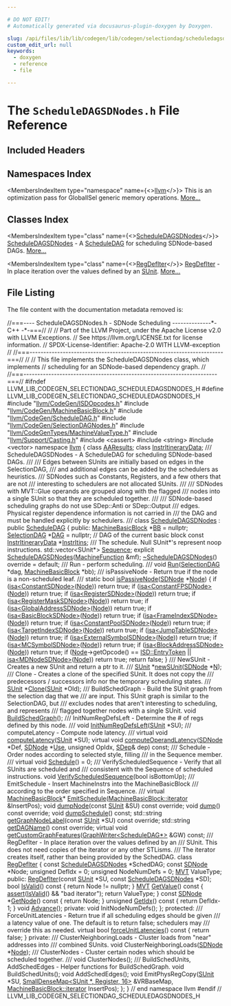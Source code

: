 ```yaml
---

# DO NOT EDIT!
# Automatically generated via docusaurus-plugin-doxygen by Doxygen.

slug: /api/files/lib/lib/codegen/lib/codegen/selectiondag/scheduledagsdnodes-h
custom_edit_url: null
keywords:
  - doxygen
  - reference
  - file

---
```





# The `ScheduleDAGSDNodes.h` File Reference

<DoxygenPage pluginConfig={pluginConfig}>



## Included Headers

<IncludesList>
<IncludesListItem
  filePath="llvm/CodeGen/ISDOpcodes.h"
  permalink="/docs/api/files/include/include/llvm/include/llvm/codegen/isdopcodes-h"
  isLocal="true" />
<IncludesListItem
  filePath="llvm/CodeGen/MachineBasicBlock.h"
  permalink="/docs/api/files/include/include/llvm/include/llvm/codegen/machinebasicblock-h"
  isLocal="true" />
<IncludesListItem
  filePath="llvm/CodeGen/ScheduleDAG.h"
  permalink="/docs/api/files/include/include/llvm/include/llvm/codegen/scheduledag-h"
  isLocal="true" />
<IncludesListItem
  filePath="llvm/CodeGen/SelectionDAGNodes.h"
  permalink="/docs/api/files/include/include/llvm/include/llvm/codegen/selectiondagnodes-h"
  isLocal="true" />
<IncludesListItem
  filePath="llvm/CodeGenTypes/MachineValueType.h"
  permalink="/docs/api/files/include/include/llvm/include/llvm/codegentypes/machinevaluetype-h"
  isLocal="true" />
<IncludesListItem
  filePath="llvm/Support/Casting.h"
  permalink="/docs/api/files/include/include/llvm/include/llvm/support/casting-h"
  isLocal="true" />
<IncludesListItem
  filePath="cassert"
  permalink=""
  isLocal="false" />
<IncludesListItem
  filePath="string"
  permalink=""
  isLocal="false" />
<IncludesListItem
  filePath="vector"
  permalink=""
  isLocal="false" />
</IncludesList>

## Namespaces Index

<MembersIndex>

<MembersIndexItem
  type="namespace"
  name={<><a href="/docs/api/namespaces/llvm">llvm</a></>}>
This is an optimization pass for GlobalISel generic memory operations. <a href="/docs/api/namespaces/llvm/#details">More...</a>
</MembersIndexItem>

</MembersIndex>

## Classes Index

<MembersIndex>

<MembersIndexItem
  type="class"
  name={<><a href="/docs/api/classes/llvm/scheduledagsdnodes">ScheduleDAGSDNodes</a></>}>
<a href="/docs/api/classes/llvm/scheduledagsdnodes">ScheduleDAGSDNodes</a> - A <a href="/docs/api/classes/llvm/scheduledag">ScheduleDAG</a> for scheduling SDNode-based DAGs. <a href="/docs/api/classes/llvm/scheduledagsdnodes/#details">More...</a>
</MembersIndexItem>

<MembersIndexItem
  type="class"
  name={<><a href="/docs/api/classes/llvm/scheduledagsdnodes/regdefiter">RegDefIter</a></>}>
<a href="/docs/api/classes/llvm/scheduledagsdnodes/regdefiter">RegDefIter</a> - In place iteration over the values defined by an <a href="/docs/api/classes/llvm/sunit">SUnit</a>. <a href="/docs/api/classes/llvm/scheduledagsdnodes/regdefiter/#details">More...</a>
</MembersIndexItem>

</MembersIndex>


## File Listing

The file content with the documentation metadata removed is:

<ProgramListing>

<Link id="l00001" /><CodeLine lineNumber="1"><Highlight kind="comment">//===---- ScheduleDAGSDNodes.h - SDNode Scheduling --------------&#42;- C++ -&#42;-===//</Highlight><Highlight kind="normal"></Highlight></CodeLine>
<Link id="l00002" /><CodeLine lineNumber="2"><Highlight kind="normal"></Highlight><Highlight kind="comment">//</Highlight><Highlight kind="normal"></Highlight></CodeLine>
<Link id="l00003" /><CodeLine lineNumber="3"><Highlight kind="normal"></Highlight><Highlight kind="comment">// Part of the LLVM Project, under the Apache License v2.0 with LLVM Exceptions.</Highlight><Highlight kind="normal"></Highlight></CodeLine>
<Link id="l00004" /><CodeLine lineNumber="4"><Highlight kind="normal"></Highlight><Highlight kind="comment">// See https://llvm.org/LICENSE.txt for license information.</Highlight><Highlight kind="normal"></Highlight></CodeLine>
<Link id="l00005" /><CodeLine lineNumber="5"><Highlight kind="normal"></Highlight><Highlight kind="comment">// SPDX-License-Identifier: Apache-2.0 WITH LLVM-exception</Highlight><Highlight kind="normal"></Highlight></CodeLine>
<Link id="l00006" /><CodeLine lineNumber="6"><Highlight kind="normal"></Highlight><Highlight kind="comment">//</Highlight><Highlight kind="normal"></Highlight></CodeLine>
<Link id="l00007" /><CodeLine lineNumber="7"><Highlight kind="normal"></Highlight><Highlight kind="comment">//===----------------------------------------------------------------------===//</Highlight><Highlight kind="normal"></Highlight></CodeLine>
<Link id="l00008" /><CodeLine lineNumber="8"><Highlight kind="normal"></Highlight><Highlight kind="comment">//</Highlight><Highlight kind="normal"></Highlight></CodeLine>
<Link id="l00009" /><CodeLine lineNumber="9"><Highlight kind="normal"></Highlight><Highlight kind="comment">// This file implements the ScheduleDAGSDNodes class, which implements</Highlight><Highlight kind="normal"></Highlight></CodeLine>
<Link id="l00010" /><CodeLine lineNumber="10"><Highlight kind="normal"></Highlight><Highlight kind="comment">// scheduling for an SDNode-based dependency graph.</Highlight><Highlight kind="normal"></Highlight></CodeLine>
<Link id="l00011" /><CodeLine lineNumber="11"><Highlight kind="normal"></Highlight><Highlight kind="comment">//</Highlight><Highlight kind="normal"></Highlight></CodeLine>
<Link id="l00012" /><CodeLine lineNumber="12"><Highlight kind="normal"></Highlight><Highlight kind="comment">//===----------------------------------------------------------------------===//</Highlight><Highlight kind="normal"></Highlight></CodeLine>
<Link id="l00013" /><CodeLine lineNumber="13"><Highlight kind="normal"></Highlight></CodeLine>
<Link id="l00014" /><CodeLine lineNumber="14"><Highlight kind="normal"></Highlight><Highlight kind="preprocessor">#ifndef LLVM&#95;LIB&#95;CODEGEN&#95;SELECTIONDAG&#95;SCHEDULEDAGSDNODES&#95;H</Highlight><Highlight kind="normal"></Highlight></CodeLine>
<Link id="l00015" /><CodeLine lineNumber="15"><Highlight kind="normal"></Highlight><Highlight kind="preprocessor">#define LLVM&#95;LIB&#95;CODEGEN&#95;SELECTIONDAG&#95;SCHEDULEDAGSDNODES&#95;H</Highlight><Highlight kind="normal"></Highlight></CodeLine>
<Link id="l00016" /><CodeLine lineNumber="16"><Highlight kind="normal"></Highlight></CodeLine>
<Link id="l00017" /><CodeLine lineNumber="17"><Highlight kind="normal"></Highlight><Highlight kind="preprocessor">#include &quot;<a href="/docs/api/files/include/include/llvm/include/llvm/codegen/isdopcodes-h">llvm/CodeGen/ISDOpcodes.h</a>&quot;</Highlight><Highlight kind="normal"></Highlight></CodeLine>
<Link id="l00018" /><CodeLine lineNumber="18"><Highlight kind="normal"></Highlight><Highlight kind="preprocessor">#include &quot;<a href="/docs/api/files/include/include/llvm/include/llvm/codegen/machinebasicblock-h">llvm/CodeGen/MachineBasicBlock.h</a>&quot;</Highlight><Highlight kind="normal"></Highlight></CodeLine>
<Link id="l00019" /><CodeLine lineNumber="19"><Highlight kind="normal"></Highlight><Highlight kind="preprocessor">#include &quot;<a href="/docs/api/files/include/include/llvm/include/llvm/codegen/scheduledag-h">llvm/CodeGen/ScheduleDAG.h</a>&quot;</Highlight><Highlight kind="normal"></Highlight></CodeLine>
<Link id="l00020" /><CodeLine lineNumber="20"><Highlight kind="normal"></Highlight><Highlight kind="preprocessor">#include &quot;<a href="/docs/api/files/include/include/llvm/include/llvm/codegen/selectiondagnodes-h">llvm/CodeGen/SelectionDAGNodes.h</a>&quot;</Highlight><Highlight kind="normal"></Highlight></CodeLine>
<Link id="l00021" /><CodeLine lineNumber="21"><Highlight kind="normal"></Highlight><Highlight kind="preprocessor">#include &quot;<a href="/docs/api/files/include/include/llvm/include/llvm/codegentypes/machinevaluetype-h">llvm/CodeGenTypes/MachineValueType.h</a>&quot;</Highlight><Highlight kind="normal"></Highlight></CodeLine>
<Link id="l00022" /><CodeLine lineNumber="22"><Highlight kind="normal"></Highlight><Highlight kind="preprocessor">#include &quot;<a href="/docs/api/files/include/include/llvm/include/llvm/support/casting-h">llvm/Support/Casting.h</a>&quot;</Highlight><Highlight kind="normal"></Highlight></CodeLine>
<Link id="l00023" /><CodeLine lineNumber="23"><Highlight kind="normal"></Highlight><Highlight kind="preprocessor">#include &lt;cassert&gt;</Highlight><Highlight kind="normal"></Highlight></CodeLine>
<Link id="l00024" /><CodeLine lineNumber="24"><Highlight kind="normal"></Highlight><Highlight kind="preprocessor">#include &lt;string&gt;</Highlight><Highlight kind="normal"></Highlight></CodeLine>
<Link id="l00025" /><CodeLine lineNumber="25"><Highlight kind="normal"></Highlight><Highlight kind="preprocessor">#include &lt;vector&gt;</Highlight><Highlight kind="normal"></Highlight></CodeLine>
<Link id="l00026" /><CodeLine lineNumber="26"><Highlight kind="normal"></Highlight></CodeLine>
<Link id="l00027" /><CodeLine lineNumber="27"><Highlight kind="normal"></Highlight><Highlight kind="keyword">namespace </Highlight><Highlight kind="normal"><a href="/docs/api/namespaces/llvm">llvm</a> &#123;</Highlight></CodeLine>
<Link id="l00028" /><CodeLine lineNumber="28"><Highlight kind="normal"></Highlight></CodeLine>
<Link id="l00029" /><CodeLine lineNumber="29"><Highlight kind="normal"></Highlight><Highlight kind="keyword">class </Highlight><Highlight kind="normal"><a href="/docs/api/classes/llvm/aaresults">AAResults</a>;</Highlight></CodeLine>
<Link id="l00030" /><CodeLine lineNumber="30"><Highlight kind="normal"></Highlight><Highlight kind="keyword">class </Highlight><Highlight kind="normal"><a href="/docs/api/classes/llvm/instritinerarydata">InstrItineraryData</a>;</Highlight></CodeLine>
<Link id="l00031" /><CodeLine lineNumber="31"><Highlight kind="normal"></Highlight><Highlight kind="comment"></Highlight></CodeLine>
<Link id="l00032" /><CodeLine lineNumber="32"><Highlight kind="comment">  /// ScheduleDAGSDNodes - A ScheduleDAG for scheduling SDNode-based DAGs.</Highlight></CodeLine>
<Link id="l00033" /><CodeLine lineNumber="33"><Highlight kind="comment">  ///</Highlight></CodeLine>
<Link id="l00034" /><CodeLine lineNumber="34"><Highlight kind="comment">  /// Edges between SUnits are initially based on edges in the SelectionDAG,</Highlight></CodeLine>
<Link id="l00035" /><CodeLine lineNumber="35"><Highlight kind="comment">  /// and additional edges can be added by the schedulers as heuristics.</Highlight></CodeLine>
<Link id="l00036" /><CodeLine lineNumber="36"><Highlight kind="comment">  /// SDNodes such as Constants, Registers, and a few others that are not</Highlight></CodeLine>
<Link id="l00037" /><CodeLine lineNumber="37"><Highlight kind="comment">  /// interesting to schedulers are not allocated SUnits.</Highlight></CodeLine>
<Link id="l00038" /><CodeLine lineNumber="38"><Highlight kind="comment">  ///</Highlight></CodeLine>
<Link id="l00039" /><CodeLine lineNumber="39"><Highlight kind="comment">  /// SDNodes with MVT::Glue operands are grouped along with the flagged</Highlight></CodeLine>
<Link id="l00040" /><CodeLine lineNumber="40"><Highlight kind="comment">  /// nodes into a single SUnit so that they are scheduled together.</Highlight></CodeLine>
<Link id="l00041" /><CodeLine lineNumber="41"><Highlight kind="comment">  ///</Highlight></CodeLine>
<Link id="l00042" /><CodeLine lineNumber="42"><Highlight kind="comment">  /// SDNode-based scheduling graphs do not use SDep::Anti or SDep::Output</Highlight></CodeLine>
<Link id="l00043" /><CodeLine lineNumber="43"><Highlight kind="comment">  /// edges.  Physical register dependence information is not carried in</Highlight></CodeLine>
<Link id="l00044" /><CodeLine lineNumber="44"><Highlight kind="comment">  /// the DAG and must be handled explicitly by schedulers.</Highlight></CodeLine>
<Link id="l00045" /><CodeLine lineNumber="45"><Highlight kind="comment">  ///</Highlight><Highlight kind="normal"></Highlight></CodeLine>
<Link id="l00046" /><CodeLine lineNumber="46" lineLink="/docs/api/classes/llvm/scheduledagsdnodes"><Highlight kind="normal">  </Highlight><Highlight kind="keyword">class </Highlight><Highlight kind="normal"><a href="/docs/api/classes/llvm/scheduledagsdnodes/#ad73652eab6e03e092e32bde82040c8c7">ScheduleDAGSDNodes</a> : </Highlight><Highlight kind="keyword">public</Highlight><Highlight kind="normal"> <a href="/docs/api/classes/llvm/scheduledag/#a8bdf35180225e74794f7d23399a3db22">ScheduleDAG</a> &#123;</Highlight></CodeLine>
<Link id="l00047" /><CodeLine lineNumber="47"><Highlight kind="normal">  </Highlight><Highlight kind="keyword">public</Highlight><Highlight kind="normal">:</Highlight></CodeLine>
<Link id="l00048" /><CodeLine lineNumber="48" lineLink="/docs/api/classes/llvm/scheduledagsdnodes/#a9f718397926caadcb301ca1e00aaf68c"><Highlight kind="normal">    <a href="/docs/api/classes/llvm/machinebasicblock">MachineBasicBlock</a> &#42;<a href="/docs/api/classes/llvm/scheduledagsdnodes/#a9f718397926caadcb301ca1e00aaf68c">BB</a> = </Highlight><Highlight kind="keyword">nullptr</Highlight><Highlight kind="normal">;</Highlight></CodeLine>
<Link id="l00049" /><CodeLine lineNumber="49" lineLink="/docs/api/classes/llvm/scheduledagsdnodes/#a2dbfb92f74a3067ce823a76e3266b0e0"><Highlight kind="normal">    <a href="/docs/api/classes/llvm/selectiondag">SelectionDAG</a> &#42;<a href="/docs/api/classes/llvm/scheduledagsdnodes/#a2dbfb92f74a3067ce823a76e3266b0e0">DAG</a> = </Highlight><Highlight kind="keyword">nullptr</Highlight><Highlight kind="normal">; </Highlight><Highlight kind="comment">// DAG of the current basic block</Highlight><Highlight kind="normal"></Highlight></CodeLine>
<Link id="l00050" /><CodeLine lineNumber="50" lineLink="/docs/api/classes/llvm/scheduledagsdnodes/#a91db1a13eaa5f8a8ac8ac78b5a60791b"><Highlight kind="normal">    </Highlight><Highlight kind="keyword">const</Highlight><Highlight kind="normal"> <a href="/docs/api/classes/llvm/instritinerarydata">InstrItineraryData</a> &#42;<a href="/docs/api/classes/llvm/scheduledagsdnodes/#a91db1a13eaa5f8a8ac8ac78b5a60791b">InstrItins</a>;</Highlight></CodeLine>
<Link id="l00051" /><CodeLine lineNumber="51"><Highlight kind="normal"></Highlight><Highlight kind="comment"></Highlight></CodeLine>
<Link id="l00052" /><CodeLine lineNumber="52"><Highlight kind="comment">    /// The schedule. Null SUnit&#42;&#39;s represent noop instructions.</Highlight><Highlight kind="normal"></Highlight></CodeLine>
<Link id="l00053" /><CodeLine lineNumber="53" lineLink="/docs/api/classes/llvm/scheduledagsdnodes/#a9e9bf8e61a41a12bd87df9f4c671b2c2"><Highlight kind="normal">    std::vector&lt;SUnit&#42;&gt; <a href="/docs/api/classes/llvm/scheduledagsdnodes/#a9e9bf8e61a41a12bd87df9f4c671b2c2">Sequence</a>;</Highlight></CodeLine>
<Link id="l00054" /><CodeLine lineNumber="54"><Highlight kind="normal"></Highlight></CodeLine>
<Link id="l00055" /><CodeLine lineNumber="55"><Highlight kind="normal">    </Highlight><Highlight kind="keyword">explicit</Highlight><Highlight kind="normal"> <a href="/docs/api/classes/llvm/scheduledagsdnodes/#ad73652eab6e03e092e32bde82040c8c7">ScheduleDAGSDNodes</a>(<a href="/docs/api/classes/llvm/machinefunction">MachineFunction</a> &amp;mf);</Highlight></CodeLine>
<Link id="l00056" /><CodeLine lineNumber="56"><Highlight kind="normal"></Highlight></CodeLine>
<Link id="l00057" /><CodeLine lineNumber="57" lineLink="/docs/api/classes/llvm/scheduledagsdnodes/#a70000f67618d7404d40977cff48ebc1f"><Highlight kind="normal">    <a href="/docs/api/classes/llvm/scheduledagsdnodes/#a70000f67618d7404d40977cff48ebc1f">~ScheduleDAGSDNodes</a>() </Highlight><Highlight kind="keyword">override</Highlight><Highlight kind="normal"> = </Highlight><Highlight kind="keywordflow">default</Highlight><Highlight kind="normal">;</Highlight></CodeLine>
<Link id="l00058" /><CodeLine lineNumber="58"><Highlight kind="normal"></Highlight><Highlight kind="comment"></Highlight></CodeLine>
<Link id="l00059" /><CodeLine lineNumber="59"><Highlight kind="comment">    /// Run - perform scheduling.</Highlight></CodeLine>
<Link id="l00060" /><CodeLine lineNumber="60"><Highlight kind="comment">    ///</Highlight><Highlight kind="normal"></Highlight></CodeLine>
<Link id="l00061" /><CodeLine lineNumber="61"><Highlight kind="normal">    </Highlight><Highlight kind="keywordtype">void</Highlight><Highlight kind="normal"> <a href="/docs/api/classes/llvm/scheduledagsdnodes/#aa00d73e05dee6c2701209bac3d7786b8">Run</a>(<a href="/docs/api/classes/llvm/selectiondag">SelectionDAG</a> &#42;dag, <a href="/docs/api/classes/llvm/machinebasicblock">MachineBasicBlock</a> &#42;bb);</Highlight></CodeLine>
<Link id="l00062" /><CodeLine lineNumber="62"><Highlight kind="normal"></Highlight><Highlight kind="comment"></Highlight></CodeLine>
<Link id="l00063" /><CodeLine lineNumber="63"><Highlight kind="comment">    /// isPassiveNode - Return true if the node is a non-scheduled leaf.</Highlight></CodeLine>
<Link id="l00064" /><CodeLine lineNumber="64"><Highlight kind="comment">    ///</Highlight><Highlight kind="normal"></Highlight></CodeLine>
<Link id="l00065" /><CodeLine lineNumber="65" lineLink="/docs/api/classes/llvm/scheduledagsdnodes/#a901a96fb8eb2598eed200755554567c0"><Highlight kind="normal">    </Highlight><Highlight kind="keyword">static</Highlight><Highlight kind="normal"> </Highlight><Highlight kind="keywordtype">bool</Highlight><Highlight kind="normal"> <a href="/docs/api/classes/llvm/scheduledagsdnodes/#a901a96fb8eb2598eed200755554567c0">isPassiveNode</a>(<a href="/docs/api/classes/llvm/sdnode">SDNode</a> &#42;<a href="/docs/api/classes/node">Node</a>) &#123;</Highlight></CodeLine>
<Link id="l00066" /><CodeLine lineNumber="66"><Highlight kind="normal">      </Highlight><Highlight kind="keywordflow">if</Highlight><Highlight kind="normal"> (<a href="/docs/api/namespaces/llvm/#a92ca992e52dddc420f4b069cae06dfbe">isa&lt;ConstantSDNode&gt;</a>(<a href="/docs/api/classes/node">Node</a>))       </Highlight><Highlight kind="keywordflow">return</Highlight><Highlight kind="normal"> </Highlight><Highlight kind="keyword">true</Highlight><Highlight kind="normal">;</Highlight></CodeLine>
<Link id="l00067" /><CodeLine lineNumber="67"><Highlight kind="normal">      </Highlight><Highlight kind="keywordflow">if</Highlight><Highlight kind="normal"> (<a href="/docs/api/namespaces/llvm/#a92ca992e52dddc420f4b069cae06dfbe">isa&lt;ConstantFPSDNode&gt;</a>(<a href="/docs/api/classes/node">Node</a>))     </Highlight><Highlight kind="keywordflow">return</Highlight><Highlight kind="normal"> </Highlight><Highlight kind="keyword">true</Highlight><Highlight kind="normal">;</Highlight></CodeLine>
<Link id="l00068" /><CodeLine lineNumber="68"><Highlight kind="normal">      </Highlight><Highlight kind="keywordflow">if</Highlight><Highlight kind="normal"> (<a href="/docs/api/namespaces/llvm/#a92ca992e52dddc420f4b069cae06dfbe">isa&lt;RegisterSDNode&gt;</a>(<a href="/docs/api/classes/node">Node</a>))       </Highlight><Highlight kind="keywordflow">return</Highlight><Highlight kind="normal"> </Highlight><Highlight kind="keyword">true</Highlight><Highlight kind="normal">;</Highlight></CodeLine>
<Link id="l00069" /><CodeLine lineNumber="69"><Highlight kind="normal">      </Highlight><Highlight kind="keywordflow">if</Highlight><Highlight kind="normal"> (<a href="/docs/api/namespaces/llvm/#a92ca992e52dddc420f4b069cae06dfbe">isa&lt;RegisterMaskSDNode&gt;</a>(<a href="/docs/api/classes/node">Node</a>))   </Highlight><Highlight kind="keywordflow">return</Highlight><Highlight kind="normal"> </Highlight><Highlight kind="keyword">true</Highlight><Highlight kind="normal">;</Highlight></CodeLine>
<Link id="l00070" /><CodeLine lineNumber="70"><Highlight kind="normal">      </Highlight><Highlight kind="keywordflow">if</Highlight><Highlight kind="normal"> (<a href="/docs/api/namespaces/llvm/#a92ca992e52dddc420f4b069cae06dfbe">isa&lt;GlobalAddressSDNode&gt;</a>(<a href="/docs/api/classes/node">Node</a>))  </Highlight><Highlight kind="keywordflow">return</Highlight><Highlight kind="normal"> </Highlight><Highlight kind="keyword">true</Highlight><Highlight kind="normal">;</Highlight></CodeLine>
<Link id="l00071" /><CodeLine lineNumber="71"><Highlight kind="normal">      </Highlight><Highlight kind="keywordflow">if</Highlight><Highlight kind="normal"> (<a href="/docs/api/namespaces/llvm/#a92ca992e52dddc420f4b069cae06dfbe">isa&lt;BasicBlockSDNode&gt;</a>(<a href="/docs/api/classes/node">Node</a>))     </Highlight><Highlight kind="keywordflow">return</Highlight><Highlight kind="normal"> </Highlight><Highlight kind="keyword">true</Highlight><Highlight kind="normal">;</Highlight></CodeLine>
<Link id="l00072" /><CodeLine lineNumber="72"><Highlight kind="normal">      </Highlight><Highlight kind="keywordflow">if</Highlight><Highlight kind="normal"> (<a href="/docs/api/namespaces/llvm/#a92ca992e52dddc420f4b069cae06dfbe">isa&lt;FrameIndexSDNode&gt;</a>(<a href="/docs/api/classes/node">Node</a>))     </Highlight><Highlight kind="keywordflow">return</Highlight><Highlight kind="normal"> </Highlight><Highlight kind="keyword">true</Highlight><Highlight kind="normal">;</Highlight></CodeLine>
<Link id="l00073" /><CodeLine lineNumber="73"><Highlight kind="normal">      </Highlight><Highlight kind="keywordflow">if</Highlight><Highlight kind="normal"> (<a href="/docs/api/namespaces/llvm/#a92ca992e52dddc420f4b069cae06dfbe">isa&lt;ConstantPoolSDNode&gt;</a>(<a href="/docs/api/classes/node">Node</a>))   </Highlight><Highlight kind="keywordflow">return</Highlight><Highlight kind="normal"> </Highlight><Highlight kind="keyword">true</Highlight><Highlight kind="normal">;</Highlight></CodeLine>
<Link id="l00074" /><CodeLine lineNumber="74"><Highlight kind="normal">      </Highlight><Highlight kind="keywordflow">if</Highlight><Highlight kind="normal"> (<a href="/docs/api/namespaces/llvm/#a92ca992e52dddc420f4b069cae06dfbe">isa&lt;TargetIndexSDNode&gt;</a>(<a href="/docs/api/classes/node">Node</a>))    </Highlight><Highlight kind="keywordflow">return</Highlight><Highlight kind="normal"> </Highlight><Highlight kind="keyword">true</Highlight><Highlight kind="normal">;</Highlight></CodeLine>
<Link id="l00075" /><CodeLine lineNumber="75"><Highlight kind="normal">      </Highlight><Highlight kind="keywordflow">if</Highlight><Highlight kind="normal"> (<a href="/docs/api/namespaces/llvm/#a92ca992e52dddc420f4b069cae06dfbe">isa&lt;JumpTableSDNode&gt;</a>(<a href="/docs/api/classes/node">Node</a>))      </Highlight><Highlight kind="keywordflow">return</Highlight><Highlight kind="normal"> </Highlight><Highlight kind="keyword">true</Highlight><Highlight kind="normal">;</Highlight></CodeLine>
<Link id="l00076" /><CodeLine lineNumber="76"><Highlight kind="normal">      </Highlight><Highlight kind="keywordflow">if</Highlight><Highlight kind="normal"> (<a href="/docs/api/namespaces/llvm/#a92ca992e52dddc420f4b069cae06dfbe">isa&lt;ExternalSymbolSDNode&gt;</a>(<a href="/docs/api/classes/node">Node</a>)) </Highlight><Highlight kind="keywordflow">return</Highlight><Highlight kind="normal"> </Highlight><Highlight kind="keyword">true</Highlight><Highlight kind="normal">;</Highlight></CodeLine>
<Link id="l00077" /><CodeLine lineNumber="77"><Highlight kind="normal">      </Highlight><Highlight kind="keywordflow">if</Highlight><Highlight kind="normal"> (<a href="/docs/api/namespaces/llvm/#a92ca992e52dddc420f4b069cae06dfbe">isa&lt;MCSymbolSDNode&gt;</a>(<a href="/docs/api/classes/node">Node</a>))       </Highlight><Highlight kind="keywordflow">return</Highlight><Highlight kind="normal"> </Highlight><Highlight kind="keyword">true</Highlight><Highlight kind="normal">;</Highlight></CodeLine>
<Link id="l00078" /><CodeLine lineNumber="78"><Highlight kind="normal">      </Highlight><Highlight kind="keywordflow">if</Highlight><Highlight kind="normal"> (<a href="/docs/api/namespaces/llvm/#a92ca992e52dddc420f4b069cae06dfbe">isa&lt;BlockAddressSDNode&gt;</a>(<a href="/docs/api/classes/node">Node</a>))   </Highlight><Highlight kind="keywordflow">return</Highlight><Highlight kind="normal"> </Highlight><Highlight kind="keyword">true</Highlight><Highlight kind="normal">;</Highlight></CodeLine>
<Link id="l00079" /><CodeLine lineNumber="79"><Highlight kind="normal">      </Highlight><Highlight kind="keywordflow">if</Highlight><Highlight kind="normal"> (<a href="/docs/api/classes/node">Node</a>-&gt;getOpcode() == <a href="/docs/api/namespaces/llvm/isd/#a22ea9cec080dd5f4f47ba234c2f59110a926013f6dca240eca95aca66c8d3e74b">ISD::EntryToken</a> ||</Highlight></CodeLine>
<Link id="l00080" /><CodeLine lineNumber="80"><Highlight kind="normal">          <a href="/docs/api/namespaces/llvm/#a92ca992e52dddc420f4b069cae06dfbe">isa&lt;MDNodeSDNode&gt;</a>(<a href="/docs/api/classes/node">Node</a>)) </Highlight><Highlight kind="keywordflow">return</Highlight><Highlight kind="normal"> </Highlight><Highlight kind="keyword">true</Highlight><Highlight kind="normal">;</Highlight></CodeLine>
<Link id="l00081" /><CodeLine lineNumber="81"><Highlight kind="normal">      </Highlight><Highlight kind="keywordflow">return</Highlight><Highlight kind="normal"> </Highlight><Highlight kind="keyword">false</Highlight><Highlight kind="normal">;</Highlight></CodeLine>
<Link id="l00082" /><CodeLine lineNumber="82"><Highlight kind="normal">    &#125;</Highlight></CodeLine>
<Link id="l00083" /><CodeLine lineNumber="83"><Highlight kind="normal"></Highlight><Highlight kind="comment"></Highlight></CodeLine>
<Link id="l00084" /><CodeLine lineNumber="84"><Highlight kind="comment">    /// NewSUnit - Creates a new SUnit and return a ptr to it.</Highlight></CodeLine>
<Link id="l00085" /><CodeLine lineNumber="85"><Highlight kind="comment">    ///</Highlight><Highlight kind="normal"></Highlight></CodeLine>
<Link id="l00086" /><CodeLine lineNumber="86"><Highlight kind="normal">    <a href="/docs/api/classes/llvm/sunit">SUnit</a> &#42;<a href="/docs/api/classes/llvm/scheduledagsdnodes/#a15c0200b4b6e12b97d270fbea215443e">newSUnit</a>(<a href="/docs/api/classes/llvm/sdnode">SDNode</a> &#42;<a href="/docs/api/files/lib/lib/support/regcomp-c/#a0240ac851181b84ac374872dc5434ee4">N</a>);</Highlight></CodeLine>
<Link id="l00087" /><CodeLine lineNumber="87"><Highlight kind="normal"></Highlight><Highlight kind="comment"></Highlight></CodeLine>
<Link id="l00088" /><CodeLine lineNumber="88"><Highlight kind="comment">    /// Clone - Creates a clone of the specified SUnit. It does not copy the</Highlight></CodeLine>
<Link id="l00089" /><CodeLine lineNumber="89"><Highlight kind="comment">    /// predecessors / successors info nor the temporary scheduling states.</Highlight></CodeLine>
<Link id="l00090" /><CodeLine lineNumber="90"><Highlight kind="comment">    ///</Highlight><Highlight kind="normal"></Highlight></CodeLine>
<Link id="l00091" /><CodeLine lineNumber="91"><Highlight kind="normal">    <a href="/docs/api/classes/llvm/sunit">SUnit</a> &#42;<a href="/docs/api/classes/llvm/scheduledagsdnodes/#abb309c4ecf566e6daf86db0edbb0dbc5">Clone</a>(<a href="/docs/api/classes/llvm/sunit">SUnit</a> &#42;Old);</Highlight></CodeLine>
<Link id="l00092" /><CodeLine lineNumber="92"><Highlight kind="normal"></Highlight><Highlight kind="comment"></Highlight></CodeLine>
<Link id="l00093" /><CodeLine lineNumber="93"><Highlight kind="comment">    /// BuildSchedGraph - Build the SUnit graph from the selection dag that we</Highlight></CodeLine>
<Link id="l00094" /><CodeLine lineNumber="94"><Highlight kind="comment">    /// are input.  This SUnit graph is similar to the SelectionDAG, but</Highlight></CodeLine>
<Link id="l00095" /><CodeLine lineNumber="95"><Highlight kind="comment">    /// excludes nodes that aren&#39;t interesting to scheduling, and represents</Highlight></CodeLine>
<Link id="l00096" /><CodeLine lineNumber="96"><Highlight kind="comment">    /// flagged together nodes with a single SUnit.</Highlight><Highlight kind="normal"></Highlight></CodeLine>
<Link id="l00097" /><CodeLine lineNumber="97"><Highlight kind="normal">    </Highlight><Highlight kind="keywordtype">void</Highlight><Highlight kind="normal"> <a href="/docs/api/classes/llvm/scheduledagsdnodes/#aa88c65a5abb5774125c8d66a48d07adf">BuildSchedGraph</a>();</Highlight></CodeLine>
<Link id="l00098" /><CodeLine lineNumber="98"><Highlight kind="normal"></Highlight><Highlight kind="comment"></Highlight></CodeLine>
<Link id="l00099" /><CodeLine lineNumber="99"><Highlight kind="comment">    /// InitNumRegDefsLeft - Determine the # of regs defined by this node.</Highlight></CodeLine>
<Link id="l00100" /><CodeLine lineNumber="100"><Highlight kind="comment">    ///</Highlight><Highlight kind="normal"></Highlight></CodeLine>
<Link id="l00101" /><CodeLine lineNumber="101"><Highlight kind="normal">    </Highlight><Highlight kind="keywordtype">void</Highlight><Highlight kind="normal"> <a href="/docs/api/classes/llvm/scheduledagsdnodes/#a9e19da5240e1c311814f574bb0c235a4">InitNumRegDefsLeft</a>(<a href="/docs/api/classes/llvm/sunit">SUnit</a> &#42;SU);</Highlight></CodeLine>
<Link id="l00102" /><CodeLine lineNumber="102"><Highlight kind="normal"></Highlight><Highlight kind="comment"></Highlight></CodeLine>
<Link id="l00103" /><CodeLine lineNumber="103"><Highlight kind="comment">    /// computeLatency - Compute node latency.</Highlight></CodeLine>
<Link id="l00104" /><CodeLine lineNumber="104"><Highlight kind="comment">    ///</Highlight><Highlight kind="normal"></Highlight></CodeLine>
<Link id="l00105" /><CodeLine lineNumber="105"><Highlight kind="normal">    </Highlight><Highlight kind="keyword">virtual</Highlight><Highlight kind="normal"> </Highlight><Highlight kind="keywordtype">void</Highlight><Highlight kind="normal"> <a href="/docs/api/classes/llvm/scheduledagsdnodes/#a6ab45d1027ab01be9c371634c49d077b">computeLatency</a>(<a href="/docs/api/classes/llvm/sunit">SUnit</a> &#42;SU);</Highlight></CodeLine>
<Link id="l00106" /><CodeLine lineNumber="106"><Highlight kind="normal"></Highlight></CodeLine>
<Link id="l00107" /><CodeLine lineNumber="107"><Highlight kind="normal">    </Highlight><Highlight kind="keyword">virtual</Highlight><Highlight kind="normal"> </Highlight><Highlight kind="keywordtype">void</Highlight><Highlight kind="normal"> <a href="/docs/api/classes/llvm/scheduledagsdnodes/#ae7e825d2af275c631d66e063c4eff615">computeOperandLatency</a>(<a href="/docs/api/classes/llvm/sdnode">SDNode</a> &#42;Def, <a href="/docs/api/classes/llvm/sdnode">SDNode</a> &#42;<a href="/docs/api/classes/llvm/use">Use</a>,</Highlight></CodeLine>
<Link id="l00108" /><CodeLine lineNumber="108"><Highlight kind="normal">                                       </Highlight><Highlight kind="keywordtype">unsigned</Highlight><Highlight kind="normal"> OpIdx, <a href="/docs/api/classes/llvm/sdep">SDep</a>&amp; dep) </Highlight><Highlight kind="keyword">const</Highlight><Highlight kind="normal">;</Highlight></CodeLine>
<Link id="l00109" /><CodeLine lineNumber="109"><Highlight kind="normal"></Highlight><Highlight kind="comment"></Highlight></CodeLine>
<Link id="l00110" /><CodeLine lineNumber="110"><Highlight kind="comment">    /// Schedule - Order nodes according to selected style, filling</Highlight></CodeLine>
<Link id="l00111" /><CodeLine lineNumber="111"><Highlight kind="comment">    /// in the Sequence member.</Highlight></CodeLine>
<Link id="l00112" /><CodeLine lineNumber="112"><Highlight kind="comment">    ///</Highlight><Highlight kind="normal"></Highlight></CodeLine>
<Link id="l00113" /><CodeLine lineNumber="113" lineLink="/docs/api/classes/llvm/scheduledagsdnodes/#a6730dde277dec2e2f901917520c8b3cc"><Highlight kind="normal">    </Highlight><Highlight kind="keyword">virtual</Highlight><Highlight kind="normal"> </Highlight><Highlight kind="keywordtype">void</Highlight><Highlight kind="normal"> <a href="/docs/api/classes/llvm/scheduledagsdnodes/#a6730dde277dec2e2f901917520c8b3cc">Schedule</a>() = 0;</Highlight></CodeLine>
<Link id="l00114" /><CodeLine lineNumber="114"><Highlight kind="normal"></Highlight><Highlight kind="comment"></Highlight></CodeLine>
<Link id="l00115" /><CodeLine lineNumber="115"><Highlight kind="comment">    /// VerifyScheduledSequence - Verify that all SUnits are scheduled and</Highlight></CodeLine>
<Link id="l00116" /><CodeLine lineNumber="116"><Highlight kind="comment">    /// consistent with the Sequence of scheduled instructions.</Highlight><Highlight kind="normal"></Highlight></CodeLine>
<Link id="l00117" /><CodeLine lineNumber="117"><Highlight kind="normal">    </Highlight><Highlight kind="keywordtype">void</Highlight><Highlight kind="normal"> <a href="/docs/api/classes/llvm/scheduledagsdnodes/#a4b8c5a6f17aa50ecc8f64f74d4ba5e47">VerifyScheduledSequence</a>(</Highlight><Highlight kind="keywordtype">bool</Highlight><Highlight kind="normal"> isBottomUp);</Highlight></CodeLine>
<Link id="l00118" /><CodeLine lineNumber="118"><Highlight kind="normal"></Highlight><Highlight kind="comment"></Highlight></CodeLine>
<Link id="l00119" /><CodeLine lineNumber="119"><Highlight kind="comment">    /// EmitSchedule - Insert MachineInstrs into the MachineBasicBlock</Highlight></CodeLine>
<Link id="l00120" /><CodeLine lineNumber="120"><Highlight kind="comment">    /// according to the order specified in Sequence.</Highlight></CodeLine>
<Link id="l00121" /><CodeLine lineNumber="121"><Highlight kind="comment">    ///</Highlight><Highlight kind="normal"></Highlight></CodeLine>
<Link id="l00122" /><CodeLine lineNumber="122"><Highlight kind="normal">    </Highlight><Highlight kind="keyword">virtual</Highlight><Highlight kind="normal"> <a href="/docs/api/classes/llvm/machinebasicblock">MachineBasicBlock</a>&#42;</Highlight></CodeLine>
<Link id="l00123" /><CodeLine lineNumber="123"><Highlight kind="normal">    <a href="/docs/api/classes/llvm/scheduledagsdnodes/#a6f60ed03227dbeb711a3ae9b1f0238e9">EmitSchedule</a>(<a href="/docs/api/classes/llvm/machinebasicblock/#ae34c996b58df9b9ce6695a0c8b70c533">MachineBasicBlock::iterator</a> &amp;InsertPos);</Highlight></CodeLine>
<Link id="l00124" /><CodeLine lineNumber="124"><Highlight kind="normal"></Highlight></CodeLine>
<Link id="l00125" /><CodeLine lineNumber="125"><Highlight kind="normal">    </Highlight><Highlight kind="keywordtype">void</Highlight><Highlight kind="normal"> <a href="/docs/api/classes/llvm/scheduledagsdnodes/#ab34667f1d218ea0b6566dd8f861dfe93">dumpNode</a>(</Highlight><Highlight kind="keyword">const</Highlight><Highlight kind="normal"> <a href="/docs/api/classes/llvm/sunit">SUnit</a> &amp;SU) </Highlight><Highlight kind="keyword">const override</Highlight><Highlight kind="normal">;</Highlight></CodeLine>
<Link id="l00126" /><CodeLine lineNumber="126"><Highlight kind="normal">    </Highlight><Highlight kind="keywordtype">void</Highlight><Highlight kind="normal"> <a href="/docs/api/classes/llvm/scheduledagsdnodes/#aacd9b18c4caf8c84e5bf1e9912f44022">dump</a>() </Highlight><Highlight kind="keyword">const override</Highlight><Highlight kind="normal">;</Highlight></CodeLine>
<Link id="l00127" /><CodeLine lineNumber="127"><Highlight kind="normal">    </Highlight><Highlight kind="keywordtype">void</Highlight><Highlight kind="normal"> <a href="/docs/api/classes/llvm/scheduledagsdnodes/#ad8f08e38b6a51a322e450fc0cb6351f9">dumpSchedule</a>() </Highlight><Highlight kind="keyword">const</Highlight><Highlight kind="normal">;</Highlight></CodeLine>
<Link id="l00128" /><CodeLine lineNumber="128"><Highlight kind="normal"></Highlight></CodeLine>
<Link id="l00129" /><CodeLine lineNumber="129"><Highlight kind="normal">    std::string <a href="/docs/api/classes/llvm/scheduledagsdnodes/#a8cbdb500ba4abd11fd23de4e7a020a2d">getGraphNodeLabel</a>(</Highlight><Highlight kind="keyword">const</Highlight><Highlight kind="normal"> <a href="/docs/api/classes/llvm/sunit">SUnit</a> &#42;SU) </Highlight><Highlight kind="keyword">const override</Highlight><Highlight kind="normal">;</Highlight></CodeLine>
<Link id="l00130" /><CodeLine lineNumber="130"><Highlight kind="normal"></Highlight></CodeLine>
<Link id="l00131" /><CodeLine lineNumber="131"><Highlight kind="normal">    std::string <a href="/docs/api/classes/llvm/scheduledagsdnodes/#a6b08a15af6f0a05a50270e7848c259c3">getDAGName</a>() </Highlight><Highlight kind="keyword">const override</Highlight><Highlight kind="normal">;</Highlight></CodeLine>
<Link id="l00132" /><CodeLine lineNumber="132"><Highlight kind="normal"></Highlight></CodeLine>
<Link id="l00133" /><CodeLine lineNumber="133"><Highlight kind="normal">    </Highlight><Highlight kind="keyword">virtual</Highlight><Highlight kind="normal"> </Highlight><Highlight kind="keywordtype">void</Highlight><Highlight kind="normal"> <a href="/docs/api/classes/llvm/scheduledagsdnodes/#a0923f09dc063b0d957449c45c562ca08">getCustomGraphFeatures</a>(<a href="/docs/api/classes/llvm/graphwriter">GraphWriter&lt;ScheduleDAG&#42;&gt;</a> &amp;GW) </Highlight><Highlight kind="keyword">const</Highlight><Highlight kind="normal">;</Highlight></CodeLine>
<Link id="l00134" /><CodeLine lineNumber="134"><Highlight kind="normal"></Highlight><Highlight kind="comment"></Highlight></CodeLine>
<Link id="l00135" /><CodeLine lineNumber="135"><Highlight kind="comment">    /// RegDefIter - In place iteration over the values defined by an</Highlight></CodeLine>
<Link id="l00136" /><CodeLine lineNumber="136"><Highlight kind="comment">    /// SUnit. This does not need copies of the iterator or any other STLisms.</Highlight></CodeLine>
<Link id="l00137" /><CodeLine lineNumber="137"><Highlight kind="comment">    /// The iterator creates itself, rather than being provided by the SchedDAG.</Highlight><Highlight kind="normal"></Highlight></CodeLine>
<Link id="l00138" /><CodeLine lineNumber="138" lineLink="/docs/api/classes/llvm/scheduledagsdnodes/regdefiter"><Highlight kind="normal">    </Highlight><Highlight kind="keyword">class </Highlight><Highlight kind="normal"><a href="/docs/api/classes/llvm/scheduledagsdnodes/regdefiter/#a6e7a3b904f789436ffa4c1d046e03f60">RegDefIter</a> &#123;</Highlight></CodeLine>
<Link id="l00139" /><CodeLine lineNumber="139"><Highlight kind="normal">      </Highlight><Highlight kind="keyword">const</Highlight><Highlight kind="normal"> <a href="/docs/api/classes/llvm/scheduledagsdnodes/#ad73652eab6e03e092e32bde82040c8c7">ScheduleDAGSDNodes</a> &#42;SchedDAG;</Highlight></CodeLine>
<Link id="l00140" /><CodeLine lineNumber="140"><Highlight kind="normal">      </Highlight><Highlight kind="keyword">const</Highlight><Highlight kind="normal"> <a href="/docs/api/classes/llvm/sdnode">SDNode</a> &#42;Node;</Highlight></CodeLine>
<Link id="l00141" /><CodeLine lineNumber="141"><Highlight kind="normal">      </Highlight><Highlight kind="keywordtype">unsigned</Highlight><Highlight kind="normal"> DefIdx = 0;</Highlight></CodeLine>
<Link id="l00142" /><CodeLine lineNumber="142"><Highlight kind="normal">      </Highlight><Highlight kind="keywordtype">unsigned</Highlight><Highlight kind="normal"> NodeNumDefs = 0;</Highlight></CodeLine>
<Link id="l00143" /><CodeLine lineNumber="143"><Highlight kind="normal">      <a href="/docs/api/classes/llvm/mvt">MVT</a> ValueType;</Highlight></CodeLine>
<Link id="l00144" /><CodeLine lineNumber="144"><Highlight kind="normal"></Highlight></CodeLine>
<Link id="l00145" /><CodeLine lineNumber="145"><Highlight kind="normal">    </Highlight><Highlight kind="keyword">public</Highlight><Highlight kind="normal">:</Highlight></CodeLine>
<Link id="l00146" /><CodeLine lineNumber="146"><Highlight kind="normal">      <a href="/docs/api/classes/llvm/scheduledagsdnodes/regdefiter/#a6e7a3b904f789436ffa4c1d046e03f60">RegDefIter</a>(</Highlight><Highlight kind="keyword">const</Highlight><Highlight kind="normal"> <a href="/docs/api/classes/llvm/sunit">SUnit</a> &#42;SU, </Highlight><Highlight kind="keyword">const</Highlight><Highlight kind="normal"> <a href="/docs/api/classes/llvm/scheduledagsdnodes/#ad73652eab6e03e092e32bde82040c8c7">ScheduleDAGSDNodes</a> &#42;SD);</Highlight></CodeLine>
<Link id="l00147" /><CodeLine lineNumber="147"><Highlight kind="normal"></Highlight></CodeLine>
<Link id="l00148" /><CodeLine lineNumber="148" lineLink="/docs/api/classes/llvm/scheduledagsdnodes/regdefiter/#a8d2c4562087d2d84212d353d42ecafa8"><Highlight kind="normal">      </Highlight><Highlight kind="keywordtype">bool</Highlight><Highlight kind="normal"> <a href="/docs/api/classes/llvm/scheduledagsdnodes/regdefiter/#a8d2c4562087d2d84212d353d42ecafa8">IsValid</a>()</Highlight><Highlight kind="keyword"> const </Highlight><Highlight kind="normal">&#123; </Highlight><Highlight kind="keywordflow">return</Highlight><Highlight kind="normal"> Node != </Highlight><Highlight kind="keyword">nullptr</Highlight><Highlight kind="normal">; &#125;</Highlight></CodeLine>
<Link id="l00149" /><CodeLine lineNumber="149"><Highlight kind="normal"></Highlight></CodeLine>
<Link id="l00150" /><CodeLine lineNumber="150" lineLink="/docs/api/classes/llvm/scheduledagsdnodes/regdefiter/#af2720a50e71371835b268cb14938e718"><Highlight kind="normal">      <a href="/docs/api/classes/llvm/mvt">MVT</a> <a href="/docs/api/classes/llvm/scheduledagsdnodes/regdefiter/#af2720a50e71371835b268cb14938e718">GetValue</a>()</Highlight><Highlight kind="keyword"> const </Highlight><Highlight kind="normal">&#123;</Highlight></CodeLine>
<Link id="l00151" /><CodeLine lineNumber="151"><Highlight kind="normal">        <a href="/docs/api/files/lib/lib/target/lib/target/amdgpu/silowercontrolflow-cpp/#a4868c5d81c5ccc98c47aeab6244346a0">assert</a>(<a href="/docs/api/classes/llvm/scheduledagsdnodes/regdefiter/#a8d2c4562087d2d84212d353d42ecafa8">IsValid</a>() &amp;&amp; </Highlight><Highlight kind="stringliteral">&quot;bad iterator&quot;</Highlight><Highlight kind="normal">);</Highlight></CodeLine>
<Link id="l00152" /><CodeLine lineNumber="152"><Highlight kind="normal">        </Highlight><Highlight kind="keywordflow">return</Highlight><Highlight kind="normal"> ValueType;</Highlight></CodeLine>
<Link id="l00153" /><CodeLine lineNumber="153"><Highlight kind="normal">      &#125;</Highlight></CodeLine>
<Link id="l00154" /><CodeLine lineNumber="154"><Highlight kind="normal"></Highlight></CodeLine>
<Link id="l00155" /><CodeLine lineNumber="155" lineLink="/docs/api/classes/llvm/scheduledagsdnodes/regdefiter/#af29b074e10471b61ef7de6b8bf0a1766"><Highlight kind="normal">      </Highlight><Highlight kind="keyword">const</Highlight><Highlight kind="normal"> <a href="/docs/api/classes/llvm/sdnode">SDNode</a> &#42;<a href="/docs/api/classes/llvm/scheduledagsdnodes/regdefiter/#af29b074e10471b61ef7de6b8bf0a1766">GetNode</a>()</Highlight><Highlight kind="keyword"> const </Highlight><Highlight kind="normal">&#123;</Highlight></CodeLine>
<Link id="l00156" /><CodeLine lineNumber="156"><Highlight kind="normal">        </Highlight><Highlight kind="keywordflow">return</Highlight><Highlight kind="normal"> Node;</Highlight></CodeLine>
<Link id="l00157" /><CodeLine lineNumber="157"><Highlight kind="normal">      &#125;</Highlight></CodeLine>
<Link id="l00158" /><CodeLine lineNumber="158"><Highlight kind="normal"></Highlight></CodeLine>
<Link id="l00159" /><CodeLine lineNumber="159" lineLink="/docs/api/classes/llvm/scheduledagsdnodes/regdefiter/#a0fe4cd2a914e4522e20f197108436102"><Highlight kind="normal">      </Highlight><Highlight kind="keywordtype">unsigned</Highlight><Highlight kind="normal"> <a href="/docs/api/classes/llvm/scheduledagsdnodes/regdefiter/#a0fe4cd2a914e4522e20f197108436102">GetIdx</a>()</Highlight><Highlight kind="keyword"> const </Highlight><Highlight kind="normal">&#123;</Highlight></CodeLine>
<Link id="l00160" /><CodeLine lineNumber="160"><Highlight kind="normal">        </Highlight><Highlight kind="keywordflow">return</Highlight><Highlight kind="normal"> DefIdx-1;</Highlight></CodeLine>
<Link id="l00161" /><CodeLine lineNumber="161"><Highlight kind="normal">      &#125;</Highlight></CodeLine>
<Link id="l00162" /><CodeLine lineNumber="162"><Highlight kind="normal"></Highlight></CodeLine>
<Link id="l00163" /><CodeLine lineNumber="163"><Highlight kind="normal">      </Highlight><Highlight kind="keywordtype">void</Highlight><Highlight kind="normal"> <a href="/docs/api/classes/llvm/scheduledagsdnodes/regdefiter/#a89d82bc3e4d32e5387f6632c5cff4cd3">Advance</a>();</Highlight></CodeLine>
<Link id="l00164" /><CodeLine lineNumber="164"><Highlight kind="normal"></Highlight></CodeLine>
<Link id="l00165" /><CodeLine lineNumber="165"><Highlight kind="normal">    </Highlight><Highlight kind="keyword">private</Highlight><Highlight kind="normal">:</Highlight></CodeLine>
<Link id="l00166" /><CodeLine lineNumber="166"><Highlight kind="normal">      </Highlight><Highlight kind="keywordtype">void</Highlight><Highlight kind="normal"> InitNodeNumDefs();</Highlight></CodeLine>
<Link id="l00167" /><CodeLine lineNumber="167"><Highlight kind="normal">    &#125;;</Highlight></CodeLine>
<Link id="l00168" /><CodeLine lineNumber="168"><Highlight kind="normal"></Highlight></CodeLine>
<Link id="l00169" /><CodeLine lineNumber="169"><Highlight kind="normal">  </Highlight><Highlight kind="keyword">protected</Highlight><Highlight kind="normal">:</Highlight><Highlight kind="comment"></Highlight></CodeLine>
<Link id="l00170" /><CodeLine lineNumber="170"><Highlight kind="comment">    /// ForceUnitLatencies - Return true if all scheduling edges should be given</Highlight></CodeLine>
<Link id="l00171" /><CodeLine lineNumber="171"><Highlight kind="comment">    /// a latency value of one.  The default is to return false; schedulers may</Highlight></CodeLine>
<Link id="l00172" /><CodeLine lineNumber="172"><Highlight kind="comment">    /// override this as needed.</Highlight><Highlight kind="normal"></Highlight></CodeLine>
<Link id="l00173" /><CodeLine lineNumber="173" lineLink="/docs/api/classes/llvm/scheduledagsdnodes/#a730a3e9cea2f0a6383aacbb13b40dd10"><Highlight kind="normal">    </Highlight><Highlight kind="keyword">virtual</Highlight><Highlight kind="normal"> </Highlight><Highlight kind="keywordtype">bool</Highlight><Highlight kind="normal"> <a href="/docs/api/classes/llvm/scheduledagsdnodes/#a730a3e9cea2f0a6383aacbb13b40dd10">forceUnitLatencies</a>()</Highlight><Highlight kind="keyword"> const </Highlight><Highlight kind="normal">&#123; </Highlight><Highlight kind="keywordflow">return</Highlight><Highlight kind="normal"> </Highlight><Highlight kind="keyword">false</Highlight><Highlight kind="normal">; &#125;</Highlight></CodeLine>
<Link id="l00174" /><CodeLine lineNumber="174"><Highlight kind="normal"></Highlight></CodeLine>
<Link id="l00175" /><CodeLine lineNumber="175"><Highlight kind="normal">  </Highlight><Highlight kind="keyword">private</Highlight><Highlight kind="normal">:</Highlight><Highlight kind="comment"></Highlight></CodeLine>
<Link id="l00176" /><CodeLine lineNumber="176"><Highlight kind="comment">    /// ClusterNeighboringLoads - Cluster loads from &quot;near&quot; addresses into</Highlight></CodeLine>
<Link id="l00177" /><CodeLine lineNumber="177"><Highlight kind="comment">    /// combined SUnits.</Highlight><Highlight kind="normal"></Highlight></CodeLine>
<Link id="l00178" /><CodeLine lineNumber="178"><Highlight kind="normal">    </Highlight><Highlight kind="keywordtype">void</Highlight><Highlight kind="normal"> ClusterNeighboringLoads(<a href="/docs/api/classes/llvm/sdnode">SDNode</a> &#42;<a href="/docs/api/classes/node">Node</a>);</Highlight><Highlight kind="comment"></Highlight></CodeLine>
<Link id="l00179" /><CodeLine lineNumber="179"><Highlight kind="comment">    /// ClusterNodes - Cluster certain nodes which should be scheduled together.</Highlight></CodeLine>
<Link id="l00180" /><CodeLine lineNumber="180"><Highlight kind="comment">    ///</Highlight><Highlight kind="normal"></Highlight></CodeLine>
<Link id="l00181" /><CodeLine lineNumber="181"><Highlight kind="normal">    </Highlight><Highlight kind="keywordtype">void</Highlight><Highlight kind="normal"> ClusterNodes();</Highlight></CodeLine>
<Link id="l00182" /><CodeLine lineNumber="182"><Highlight kind="normal"></Highlight><Highlight kind="comment"></Highlight></CodeLine>
<Link id="l00183" /><CodeLine lineNumber="183"><Highlight kind="comment">    /// BuildSchedUnits, AddSchedEdges - Helper functions for BuildSchedGraph.</Highlight><Highlight kind="normal"></Highlight></CodeLine>
<Link id="l00184" /><CodeLine lineNumber="184"><Highlight kind="normal">    </Highlight><Highlight kind="keywordtype">void</Highlight><Highlight kind="normal"> BuildSchedUnits();</Highlight></CodeLine>
<Link id="l00185" /><CodeLine lineNumber="185"><Highlight kind="normal">    </Highlight><Highlight kind="keywordtype">void</Highlight><Highlight kind="normal"> AddSchedEdges();</Highlight></CodeLine>
<Link id="l00186" /><CodeLine lineNumber="186"><Highlight kind="normal"></Highlight></CodeLine>
<Link id="l00187" /><CodeLine lineNumber="187"><Highlight kind="normal">    </Highlight><Highlight kind="keywordtype">void</Highlight><Highlight kind="normal"> EmitPhysRegCopy(<a href="/docs/api/classes/llvm/sunit">SUnit</a> &#42;SU,</Highlight></CodeLine>
<Link id="l00188" /><CodeLine lineNumber="188"><Highlight kind="normal">                         <a href="/docs/api/classes/llvm/smalldensemap">SmallDenseMap&lt;SUnit &#42;, Register, 16&gt;</a> &amp;VRBaseMap,</Highlight></CodeLine>
<Link id="l00189" /><CodeLine lineNumber="189"><Highlight kind="normal">                         <a href="/docs/api/classes/llvm/machinebasicblock/#ae34c996b58df9b9ce6695a0c8b70c533">MachineBasicBlock::iterator</a> InsertPos);</Highlight></CodeLine>
<Link id="l00190" /><CodeLine lineNumber="190"><Highlight kind="normal">  &#125;;</Highlight></CodeLine>
<Link id="l00191" /><CodeLine lineNumber="191"><Highlight kind="normal"></Highlight></CodeLine>
<Link id="l00192" /><CodeLine lineNumber="192"><Highlight kind="normal">&#125; </Highlight><Highlight kind="comment">// end namespace llvm</Highlight><Highlight kind="normal"></Highlight></CodeLine>
<Link id="l00193" /><CodeLine lineNumber="193"><Highlight kind="normal"></Highlight></CodeLine>
<Link id="l00194" /><CodeLine lineNumber="194"><Highlight kind="normal"></Highlight><Highlight kind="preprocessor">#endif </Highlight><Highlight kind="comment">// LLVM&#95;LIB&#95;CODEGEN&#95;SELECTIONDAG&#95;SCHEDULEDAGSDNODES&#95;H</Highlight><Highlight kind="normal"></Highlight></CodeLine>

</ProgramListing>

</DoxygenPage>
